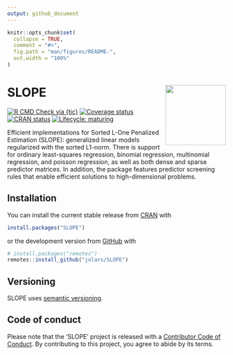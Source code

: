 ```yaml
---
output: github_document
---
```


<!-- README.md is generated from README.Rmd. Please edit that file -->

```r
knitr::opts_chunk$set(
  collapse = TRUE,
  comment = "#>",
  fig.path = "man/figures/README-",
  out.width = "100%"
)
```

# SLOPE <a href='https:/jolars.github.io/SLOPE'><img src='man/figures/logo.svg' align="right" height="139" /></a>

<!-- badges: start -->
[![R CMD Check via {tic}](https://github.com/jolars/SLOPE/workflows/R%20CMD%20Check%20via%20{tic}/badge.svg?branch=master)](https://github.com/jolars/SLOPE/actions)
[![Coverage status](https://codecov.io/gh/jolars/SLOPE/branch/master/graph/badge.svg)](https://codecov.io/github/jolars/SLOPE?branch=master)
[![CRAN status](https://www.r-pkg.org/badges/version/SLOPE)](https://CRAN.R-project.org/package=SLOPE)
[![Lifecycle: maturing](https://img.shields.io/badge/lifecycle-maturing-blue.svg)](https://www.tidyverse.org/lifecycle/#maturing)
<!-- badges: end -->

Efficient implementations for Sorted L-One Penalized Estimation
(SLOPE): generalized linear models regularized with the sorted L1-norm.
There is support for
ordinary least-squares regression, binomial regression, multinomial
regression, and poisson regression, as well as both dense and sparse 
predictor matrices. In addition, the package features predictor screening
rules that enable efficient solutions to high-dimensional problems.

## Installation

You can install the current stable release from
[CRAN](https://cran.r-project.org/) with

``` r
install.packages("SLOPE")
```

or the development version from [GitHub](https://github.com/) with

``` r
# install.packages("remotes")
remotes::install_github("jolars/SLOPE")
```

## Versioning

SLOPE uses [semantic versioning](http://semver.org).

## Code of conduct

Please note that the 'SLOPE' project is released with a
[Contributor Code of Conduct](https://github.com/jolars/SLOPE/blob/master/CODE_OF_CONDUCT.md).
By contributing to this project, you agree to abide by its terms.

